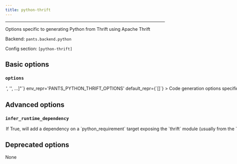 ```yaml
---
title: python-thrift
---
```



---

Options specific to generating Python from Thrift using Apache Thrift

Backend: <span className="color--primary">`pants.backend.python`</span>

Config section: <span className="color--primary">`[python-thrift]`</span>

<span className={styles.options}>

## Basic options

### `options`

<Option
  cli_repr={`--python-thrift-options="['<str>', '<str>', ...]"`}
  env_repr='PANTS_PYTHON_THRIFT_OPTIONS'
  default_repr={`[]`}
>
Code generation options specific to the Python code generator to pass to the Apache `thift` binary via the `-gen py` argument. See `thrift -help` for supported values.
</Option>

## Advanced options

### `infer_runtime_dependency`

<Option
  cli_repr={`--[no-]python-thrift-infer-runtime-dependency`}
  env_repr='PANTS_PYTHON_THRIFT_INFER_RUNTIME_DEPENDENCY'
  default_repr={`True`}
>
If True, will add a dependency on a `python_requirement` target exposing the `thrift` module (usually from the `thrift` requirement).

If `[python].enable_resolves` is set, Pants will only infer dependencies on `python_requirement` targets that use the same resolve as the particular `thrift_source` / `thrift_source` target uses, which is set via its `python_resolve` field.

Unless this option is disabled, Pants will error if no relevant target is found or more than one is found which causes ambiguity.
</Option>

## Deprecated options

None

</span>
